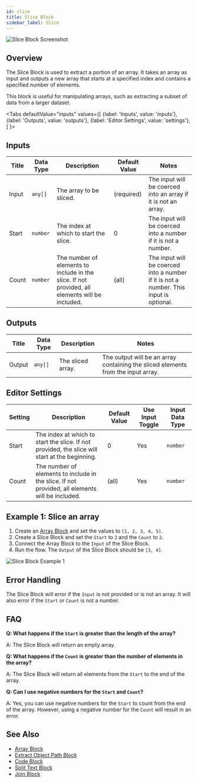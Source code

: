```yaml
---
id: slice
title: Slice Block
sidebar_label: Slice
---
```



![Slice Block Screenshot](./assets/slice-block.png)

## Overview

The Slice Block is used to extract a portion of an array. It takes an array as input and outputs a new array that starts at a specified index and contains a specified number of elements.

This block is useful for manipulating arrays, such as extracting a subset of data from a larger dataset.

<Tabs
  defaultValue="inputs"
  values={[
    {label: 'Inputs', value: 'inputs'},
    {label: 'Outputs', value: 'outputs'},
    {label: 'Editor Settings', value: 'settings'},
  ]
}>

<TabItem value="inputs">

## Inputs

| Title | Data Type | Description                                                                                     | Default Value | Notes                                                                                  |
| ----- | --------- | ----------------------------------------------------------------------------------------------- | ------------- | -------------------------------------------------------------------------------------- |
| Input | `any[]`   | The array to be sliced.                                                                         | (required)    | The input will be coerced into an array if it is not an array.                         |
| Start | `number`  | The index at which to start the slice.                                                          | 0             | The input will be coerced into a number if it is not a number.                         |
| Count | `number`  | The number of elements to include in the slice. If not provided, all elements will be included. | (all)         | The input will be coerced into a number if it is not a number. This input is optional. |

</TabItem>

<TabItem value="outputs">

## Outputs

| Title  | Data Type | Description       | Notes                                                                            |
| ------ | --------- | ----------------- | -------------------------------------------------------------------------------- |
| Output | `any[]`   | The sliced array. | The output will be an array containing the sliced elements from the input array. |

</TabItem>

<TabItem value="settings">

## Editor Settings

| Setting | Description                                                                                     | Default Value | Use Input Toggle | Input Data Type |
| ------- | ----------------------------------------------------------------------------------------------- | ------------- | ---------------- | --------------- |
| Start   | The index at which to start the slice. If not provided, the slice will start at the beginning.  | 0             | Yes              | `number`        |
| Count   | The number of elements to include in the slice. If not provided, all elements will be included. | (all)         | Yes              | `number`        |

</TabItem>

</Tabs>

## Example 1: Slice an array

1. Create an [Array Block](./array.mdx) and set the values to `[1, 2, 3, 4, 5]`.
2. Create a Slice Block and set the `Start` to `2` and the `Count` to `2`.
3. Connect the Array Block to the `Input` of the Slice Block.
4. Run the flow. The `Output` of the Slice Block should be `[3, 4]`.

![Slice Block Example 1](./assets/slice-block-example-01.png)

## Error Handling

The Slice Block will error if the `Input` is not provided or is not an array. It will also error if the `Start` or `Count` is not a number.

## FAQ

**Q: What happens if the `Start` is greater than the length of the array?**

A: The Slice Block will return an empty array.

**Q: What happens if the `Count` is greater than the number of elements in the array?**

A: The Slice Block will return all elements from the `Start` to the end of the array.

**Q: Can I use negative numbers for the `Start` and `Count`?**

A: Yes, you can use negative numbers for the `Start` to count from the end of the array. However, using a negative number for the `Count` will result in an error.

## See Also

- [Array Block](./array.mdx)
- [Extract Object Path Block](./extract-object-path.mdx)
- [Code Block](./code.mdx)
- [Split Text Block](./split-text.mdx)
- [Join Block](./join.mdx)
